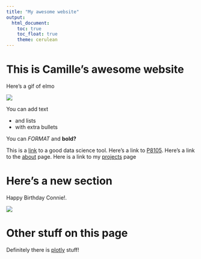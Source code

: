 ```yaml
---
title: "My awesome website"
output: 
  html_document:
    toc: true
    toc_float: true
    theme: cerulean
---
```


# This is Camille's awesome website

Here's a gif of elmo

![](https://media.giphy.com/media/drXGoW1iudhKw/giphy.gif)


You can add text

* and lists
* with extra bullets

You can *FORMAT* and **bold?**

This is a [link](https://www.google.com) to a good data science tool. Here's a link to [P8105](https//:www.p8105.com). Here's a link to the [about](about.html) page. Here is a link to my [projects](project.html) page


# Here's a new section

Happy Birthday Connie!.

![](images/ted.webp)

# Other stuff on this page

Definitely there is [plotly](potly.html) stuff!



